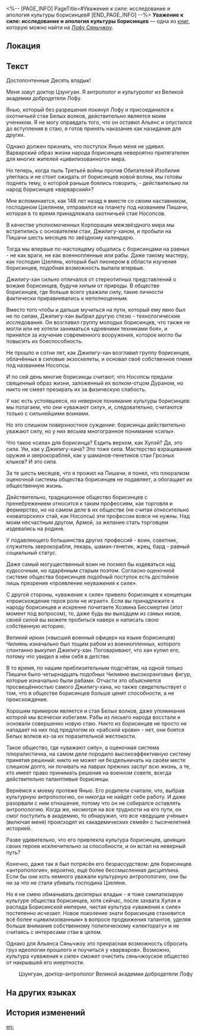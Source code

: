 <%-- [PAGE_INFO]
PageTitle=#Уважение к силе: исследование и апология культуры борисинцев#
[END_PAGE_INFO] --%>
{{Дополнить}}
{{Книга Инфобокс
|id           = 390
|Название     = 
|Изображение  = Иконка рукописи с Лофу Сяньчжоу.png
|Мир          = Лофу Сяньчжоу
|Томов        = 1
|Автор        = <!--нужно добавить-->
|Описание     = Письменная инициатива Цзунгуана, учёного с Лофу. Что странно, предложение адресовано вовсе не Шести Колесничим.
|Том1         = {{tx}}
|Источник1    = {{tx|Отсутствует источник}}
|Персонажи    = 
|Фракции      = 
}}
'''Уважение к силе: исследование и апология культуры борисинцев''' — одна из [[Книги|книг]], которую можно найти на [[Лофу Сяньчжоу]].

==Локация==
{{Отметка карты|<!--название карты-->|<!--id отметки-->}}

==Текст==
Достопочтенные Десять владык!

Меня зовут доктор Цзунгуан. Я антрополог и культуролог из Великой академии добродетели Лофу.

Янью, который без разрешения покинул Лофу и присоединился к охотничьей стае Белых волков, действительно является моим учеником. Я не могу оправдать того, что он оставил Альянс и опустился до вступления в стаю, я готов принять наказание как назидание для других.

Однако должен признать, что поступок Янью меня не удивил. Варварский образ жизни народа борисинцев невероятно притягателен для многих жителей «цивилизованного» мира.

Но теперь, когда пыль Третьей войны против Обитателей Изобилия улеглась и не стоит ожидать от борисинцев новой волны, мы готовы поднять тему, о которой раньше боялись говорить, - действительно ли народ борисинцев «варварский»?

Мне вспоминается, как 148 лет назад я вместе со своим наставником, господином Цзелянем, отправился на планету под названием Пишачи, которая в то время принадлежала охотничьей стае Носопсов.

В качестве уполномоченных Корпорации межзвёздного мира мы встретились с основателем стаи, Джилигу-ханом, и пробыли на Пишачи шесть месяцев по звёздному календарю.

Тогда мы впервые по-настоящему общались с борисинцами на равных - не как враги, не как военнопленные или рабы. Даже такому мастеру, как господин Цзелянь, который был пионером в области изучения борисинцев, подобная возможность выпала впервые.

Джилигу-хан сильно отличался от стереотипных представлений о вожаке борисинцев, будучи хилым от природы. В обществе борисинцев, где больше всего уважали силу, такие личности фактически приравнивались к неполноценным.

Вместо того чтобы и дальше мучиться на пути, который ему явно был не по силам, Джилигу-хан выбрал другую стезю - технологические исследования. Он возглавил группу молодых борисинцев, что также не могли или не хотели заниматься «древними техниками боя», и принялся за изучение современного вооружения, которое могло бы повысить их боеспособность.

Не прошло и сотни лет, как Джилигу-хан возглавил группу борисинцев, облачённых в силовые экзоскелеты, и основал своё собственное племя под названием Носопсы.

И по сей день многие борисинцы считают, что Носопсы предали священный образ жизни, заложенный их волком-отцом Дураном, но никто не смеет презирать их за физическую слабость.

У нас есть устоявшееся, но неверное понимание культуры борисинцев: мы полагаем, что они «уважают силу», и, следовательно, считаются только с сильнейшими воинами.

Но это слишком поверхностное суждение: борисинцы действительно уважают силу, но у них весьма многогранное понимание «силы».

Что такое «сила» для борисинца? Ездить верхом, как Хулэй? Да, это сила. Ум, как у Джилигу-хана? Это тоже сила. Мастерство взращивания оружия и зверокораблей, как у шаманов-генетиков стаи Грозных клыков? И это сила.

За те шесть месяцев, что я прожил на Пишачи, я понял, что плюрализм оценочной системы общества борисинцев не подавляет, а обогащает их общественную жизнь.

Действительно, традиционное общество борисинцев с пренебрежением относится к таким профессиям, как торговля и фермерство, но на самом деле в их обществе (не считая относительно «новаторских» стай, как Носопсы) эти профессии вовсе не нужны. Над моим несчастным другом, Армой, за желание стать торговцем издевались на родине.

У подавляющего большинства других профессий - воин, советник, служитель зверокорабля, лекарь, шаман-генетик, жрец, бард - равный социальный статус.

Даже самый могущественный воин не посмел бы издеваться над худосочным, но одарённым старым поэтом. Согласно оценочной системе общества борисинцев подобный поступок есть достойное лишь презрения «проявление неуважения к силе».

С другой стороны, «уважение к силе» привело борисинцев к концепции «происхождение героя роли не играет». Если вы принадлежите к народу борисинцев и искренне почитаете Хозяина Бессмертия (этот момент под вопросом), то, даже будь вы выходцем из самых низов, своей силой вы можете пробиться наверх и написать свою собственную историю.

Великий иркин («высший военный офицер» на языке борисинцев) Чилиянь изначально был тощим рабом из военнопленных, которого спонтанно выкупил Джилигу-хан. Поговаривают, что хан купил его, потому что увидел в нём себя в детстве.

В то время, по нашим приблизительным подсчётам, на одной только Пишачи было четырнадцать подобных Чилияню высокоранговых фигур, которые изначально были рабами. Отчасти это объясняется просвещённостью самого Джилигу-хана, но также свидетельствует о том, что в обществе борисинцев больше ценят способности, а не происхождение.

Хорошим примером является и стая Белых волков, даже упоминания которой мы всячески избегаем. Рабы из лисьего народа восстали и основали совершенно новую стаю. Никто из борисинцев не просто не нападает на них под предлогом их «рабской крови» - нет, они боятся Белых волков из-за их поразительной жестокости.

Такое общество, где «уважают силу», а оценочная система плюралистична, на самом деле породило высокоэффективную систему принятия решений: никто не может ни бездельничать на своём месте слишком долго, ни почивать на лаврах прежних заслуг всю жизнь, а те, кто имеет право принимать решения на военном совете, всегда действительно талантливые борисинцы.

Вернёмся к моему протеже Янью. Его родители считали, что, выбрав культурную антропологию, он никогда не найдёт себе работу. И даже разорвали с ним отношения, потому что он не собирался оставлять антропологию. Когда же, несмотря на все трудности на его пути, он смог поступить в академию, то обнаружил, что все «ведущие учёные» (включая меня) происходят из «академических семей» с тысячелетней историей.

Разве удивительно, что его привлекла культура борисинцев, ценящих своих героев исключительно за способности, и он встал на неверный путь?

Конечно, даже так я был потрясён его безрассудством: для борисинцев «антропология», вероятно, ещё более бессмысленная дисциплина. Если бы они хоть немного уважали культурную антропологию, они бы ни за что не стали убивать господина Цзеляня.

Но я не смею обманывать десятерых владык - я тоже симпатизирую культуре общества борисинцев, хотя сейчас, после захвата Хулэя и распада Борисинской империи, чистая культура «уважения к силе» постепенно исчезает. Новое поколение знати борисинцев становится всё более «цивилизованным» в вопросе продвижения талантов, уделяя больше внимания собственному политическому «электорату» и не считаясь с интересами стаи в целом.

Однако для Альянса Сяньчжоу это прекрасная возможность сбросить груз идеологии прошлого и поучиться у «варваров». Возможно, культура «уважения к силе» сможет очистить сяньчжоуское общество от накрывшей его инертности.

<div align="right">Цзунгуан, доктор-антрополог Великой академии добродетели Лофу</div>



==На других языках==
{{На других языках
|en   = Respect Only the Strong: A Borisin Cultural Study and Commentary
|zhs  = 以强为尊：步离文化考察与辩白
|zht  = 以強為尊：步離文化考察與辯白
|ja   = 強きを尊ぶ：歩離文化の考察と弁明
|ko   = 강자존: 보리인 문화에 대한 고찰과 해명
|es   = Solo los más fuertes merecen respeto: estudio y observaciones de la cultura de los borisin
|fr   = Seuls les forts méritent le respect&nbsp;: étude et commentaire de la culture borissienne
|ru   = Уважение к силе: исследование и апология культуры борисинцев
|th   = สยบต่อผู้แข็งแกร่ง: การสำรวจและวิจารณ์เกี่ยวกับวัฒนธรรม Borisin
|vi   = Tôn Trọng Kẻ Mạnh: Khảo Sát Và Phân Biệt Nền Văn Hóa Boris
|de   = Nur die Starken verdienen Respekt: Eine Borisin-Kulturstudie und dazugehöriger Kommentar
|id   = Menghormati yang Kuat: Penelitian Budaya Borisin dan Penjelasannya
|pt   = Respeitar Apenas os Fortes: Um Estudo Cultural Borisin Comentado
}}

==История изменений==
{{История изменений|3.5}}

[[en:]]